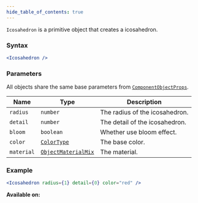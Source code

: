 ```yaml
---
hide_table_of_contents: true
---
```



`Icosahedron` is a primitive object that creates a icosahedron.

### Syntax

```jsx
<Icosahedron />
```

### Parameters

All objects share the same base parameters from [`ComponentObjectProps`](/sdk/types/ComponentObjectProps).

| Name       | Type                                                | Description                    |
| ---------- | --------------------------------------------------- | ------------------------------ |
| `radius`   | `number`                                            | The radius of the icosahedron. |
| `detail`   | `number`                                            | The detail of the icosahedron. |
| `bloom`    | `boolean`                                           | Whether use bloom effect.      |
| `color`    | [`ColorType`](/sdk/types/ColorType)                 | The base color.                |
| `material` | [`ObjectMaterialMix`](/sdk/types/ObjectMaterialMix) | The material.                  |

### Example

```jsx
<Icosahedron radius={1} detail={0} color="red" />
```

**Available on:** <ClientTag /> <ServerTag />
